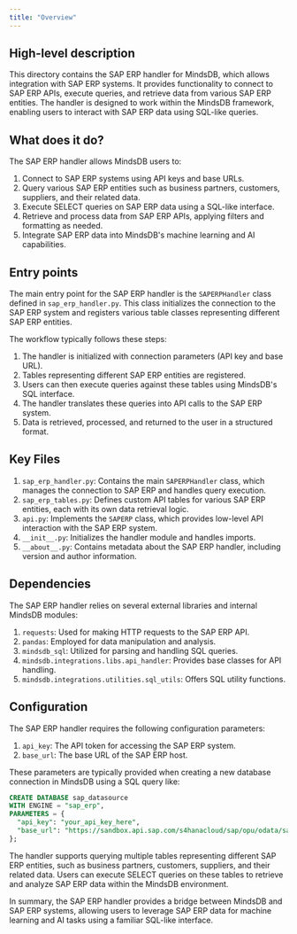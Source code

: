 ```yaml
---
title: "Overview"
---
```


## High-level description
This directory contains the SAP ERP handler for MindsDB, which allows integration with SAP ERP systems. It provides functionality to connect to SAP ERP APIs, execute queries, and retrieve data from various SAP ERP entities. The handler is designed to work within the MindsDB framework, enabling users to interact with SAP ERP data using SQL-like queries.

## What does it do?
The SAP ERP handler allows MindsDB users to:
1. Connect to SAP ERP systems using API keys and base URLs.
2. Query various SAP ERP entities such as business partners, customers, suppliers, and their related data.
3. Execute SELECT queries on SAP ERP data using a SQL-like interface.
4. Retrieve and process data from SAP ERP APIs, applying filters and formatting as needed.
5. Integrate SAP ERP data into MindsDB's machine learning and AI capabilities.

## Entry points
The main entry point for the SAP ERP handler is the `SAPERPHandler` class defined in `sap_erp_handler.py`. This class initializes the connection to the SAP ERP system and registers various table classes representing different SAP ERP entities.

The workflow typically follows these steps:
1. The handler is initialized with connection parameters (API key and base URL).
2. Tables representing different SAP ERP entities are registered.
3. Users can then execute queries against these tables using MindsDB's SQL interface.
4. The handler translates these queries into API calls to the SAP ERP system.
5. Data is retrieved, processed, and returned to the user in a structured format.

## Key Files
1. `sap_erp_handler.py`: Contains the main `SAPERPHandler` class, which manages the connection to SAP ERP and handles query execution.
2. `sap_erp_tables.py`: Defines custom API tables for various SAP ERP entities, each with its own data retrieval logic.
3. `api.py`: Implements the `SAPERP` class, which provides low-level API interaction with the SAP ERP system.
4. `__init__.py`: Initializes the handler module and handles imports.
5. `__about__.py`: Contains metadata about the SAP ERP handler, including version and author information.

## Dependencies
The SAP ERP handler relies on several external libraries and internal MindsDB modules:

1. `requests`: Used for making HTTP requests to the SAP ERP API.
2. `pandas`: Employed for data manipulation and analysis.
3. `mindsdb_sql`: Utilized for parsing and handling SQL queries.
4. `mindsdb.integrations.libs.api_handler`: Provides base classes for API handling.
5. `mindsdb.integrations.utilities.sql_utils`: Offers SQL utility functions.

## Configuration
The SAP ERP handler requires the following configuration parameters:

1. `api_key`: The API token for accessing the SAP ERP system.
2. `base_url`: The base URL of the SAP ERP host.

These parameters are typically provided when creating a new database connection in MindsDB using a SQL query like:

```sql
CREATE DATABASE sap_datasource
WITH ENGINE = "sap_erp",
PARAMETERS = {
  "api_key": "your_api_key_here",
  "base_url": "https://sandbox.api.sap.com/s4hanacloud/sap/opu/odata/sap/API_BUSINESS_PARTNER/"
};
```

The handler supports querying multiple tables representing different SAP ERP entities, such as business partners, customers, suppliers, and their related data. Users can execute SELECT queries on these tables to retrieve and analyze SAP ERP data within the MindsDB environment.

In summary, the SAP ERP handler provides a bridge between MindsDB and SAP ERP systems, allowing users to leverage SAP ERP data for machine learning and AI tasks using a familiar SQL-like interface.